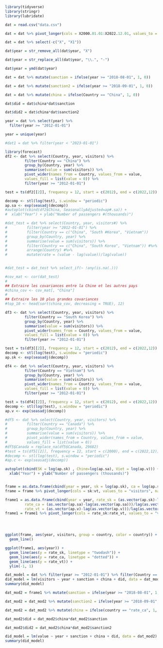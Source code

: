 ```r
library(tidyverse)
library(stringr)
library(lubridate)

dat = read.csv("data.csv")

dat = dat %>% pivot_longer(cols = X2000.01.01:X2022.12.01, values_to = "visitors", names_to = "year")

dat = dat %>% select(-c("X", "X1"))

dat$year = str_remove_all(dat$year, "X")

dat$year = str_replace_all(dat$year, "\\.", "-")

dat$year = ymd(dat$year)

dat = dat %>% mutate(sanction = ifelse(year >= "2018-08-01", 1, 0))

dat = dat %>% mutate(sanction2 = ifelse(year >= "2018-09-01", 1, 0))

dat = dat %>% mutate(china = ifelse(Country == "China", 1, 0))

dat$did = dat$china*dat$sanction

dat$did2 = dat$china*dat$sanction2

year = dat %>% select(year) %>% 
  filter(year >= "2012-01-01")

year = unique(year)

#dat1 = dat %>% filter(year < "2023-01-01")

```

```r
library(forecast)
df2 <- dat %>% select(Country, year, visitors) %>% 
         filter(Country == "China") %>% 
         group_by(Country, year) %>%
         summarise(value = sum(visitors)) %>%
         pivot_wider(names_from = Country, values_from = value, 
         values_fill = list(value = 0)) %>% 
         filter(year >= "2012-01-01")

test = ts(df2[[2]], frequency = 12, start = c(2012), end = c(2022,12))

decomp <- stl(log(test), s.window = "periodic")
ap.sa <- exp(seasadj(decomp))
#autoplot(cbind(df2$China, SeasonallyAdjusted=ap#.sa)) +
#  xlab("Year") + ylab("Number of passengers #(thousands)")
```

```r
#dat_test = dat %>% select(Country, year, visitors#) %>% 
#         filter(year >= "2012-01-01") %>%
#         filter(Country == c("China", "South #Korea", "Vietnam"))
#         group_by(Country, year) %>%
#         summarise(value = sum(visitors)) %>% 
#         filter(Country == c("China", "South Korea", "Vietnam")) #%>% 
#         arrange(Country) #%>%
#         mutate(rate = (value - lag(value))/lag(value)) 
        

#dat_test = dat_test %>% select_if(~ !any(is.na(.)))

```

```r
#cov_mat <- cor(dat_test)
#
## Extraire les covariances entre la Chine et les autres pays
#china_cov <- cov_mat[, "China"]
#
## Extraire les 10 plus grandes covariances
#top_10 <- head(sort(china_cov, decreasing = TRUE), 12)
```

```r
df3 <- dat %>% select(Country, year, visitors) %>% 
         filter(Country == "South Korea") %>% 
         group_by(Country, year) %>%
         summarise(value = sum(visitors)) %>%
         pivot_wider(names_from = Country, values_from = value, 
         values_fill = list(value = 0)) %>% 
         filter(year >= "2012-01-01")

test = ts(df3[[2]], frequency = 12, start = c(2012), end = c(2022,12))
decomp <- stl(log(test), s.window = "periodic")
ap.sk <- exp(seasadj(decomp))

df4 <- dat %>% select(Country, year, visitors) %>% 
         filter(Country == "Vietnam") %>% 
         group_by(Country, year) %>%
         summarise(value = sum(visitors)) %>%
         pivot_wider(names_from = Country, values_from = value, 
         values_fill = list(value = 0)) %>% 
         filter(year >= "2012-01-01")

test = ts(df4[[2]], frequency = 12, start = c(2012), end = c(2022,12))
decomp <- stl(log(test), s.window = "periodic")
ap.v <- exp(seasadj(decomp))

#df5 <- dat %>% select(Country, year, visitors) %>% 
#         filter(Country == "Canada") %>% 
#         group_by(Country, year) %>%
#         summarise(value = sum(visitors)) %>%
#         pivot_wider(names_from = Country, values_from = value, 
#         values_fill = list(value = 0))
#df5$Canada = replace_na(df5$Canada, 29682)
#test = ts(df5[[2]], frequency = 12, start = c(2000), end = c(2022,12))
#decomp <- stl(log(test), s.window = "periodic")
#ap.c <- exp(seasadj(decomp))

autoplot(cbind(SK = log(ap.sk) , Chine=log(ap.sa), Viet = log(ap.v))) +
  xlab("Year") + ylab("Number of passengers (thousands)")


frame = as.data.frame(cbind(year = year, sk = log(ap.sk), ca = log(ap.sa), vt = log(ap.v)))
frame = frame %>% pivot_longer(cols = sk:vt, values_to = "visitors", names_to = "country")

frame1 = as.data.frame(cbind(year = year, rate_sk = (as.vector(ap.sk)-lag(as.vector(ap.sk)))/lag(as.vector(ap.sk)),
         rate_ca = (as.vector(ap.sa)-lag(as.vector(ap.sa)))/lag(as.vector(ap.sa)),
         rate_vt = (as.vector(ap.v)-lag(as.vector(ap.v)))/lag(as.vector(ap.v))))
frame1 = frame1 %>% pivot_longer(cols = rate_sk:rate_vt, values_to = "value", names_to = "country")




ggplot(frame, aes(year, visitors, group = country, color = country)) +
  geom_line()

ggplot(frame1, aes(year)) +
  geom_line(aes(y = rate_sk, linetype = "twodash")) +
  geom_line(aes(y = rate_ca, linetype = "dotted")) +
  geom_line(aes(y = rate_vt)) +
  ylim(-1, 1)
```

```r
dat_model = dat %>% filter(year >= "2012-01-01") %>% filter(Country == c("Vietnam", "South Korea", "China"))
did_model = lm(visitors ~ year + sanction + china + did, data = dat_model)
summary(did_model)
```

```r
dat_mod2 = frame1 %>% mutate(sanction = ifelse(year >= "2018-08-01", 1, 0))

dat_mod2 = dat_mod2 %>% mutate(sanction2 = ifelse(year >= "2018-09-01", 1, 0))

dat_mod2 = dat_mod2 %>% mutate(china = ifelse(country == "rate_ca", 1, 0))

dat_mod2$did = dat_mod2$china*dat_mod2$sanction

dat_mod2$did2 = dat_mod2$china*dat_mod2$sanction2

did_model = lm(value ~ year + sanction + china + did, data = dat_mod2)
summary(did_model)
```
